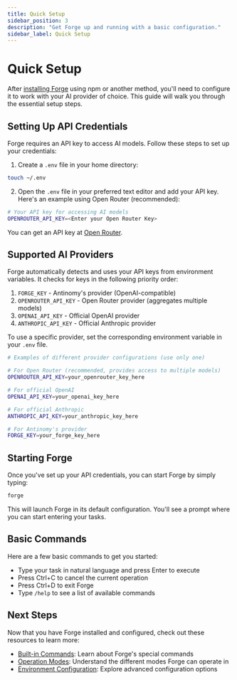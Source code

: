 ```yaml
---
title: Quick Setup
sidebar_position: 3
description: "Get Forge up and running with a basic configuration."
sidebar_label: Quick Setup
---
```


# Quick Setup

After [installing Forge](../installation) using npm or another method, you'll need to configure it to work with your AI provider of choice. This guide will walk you through the essential setup steps.

## Setting Up API Credentials

Forge requires an API key to access AI models. Follow these steps to set up your credentials:

1. Create a `.env` file in your home directory:

```bash
touch ~/.env
```

2. Open the `.env` file in your preferred text editor and add your API key. Here's an example using Open Router (recommended):

```bash
# Your API key for accessing AI models
OPENROUTER_API_KEY=<Enter your Open Router Key>
```

You can get an API key at [Open Router](https://openrouter.ai/).

## Supported AI Providers

Forge automatically detects and uses your API keys from environment variables. It checks for keys in the following priority order:

1. `FORGE_KEY` - Antinomy's provider (OpenAI-compatible)
2. `OPENROUTER_API_KEY` - Open Router provider (aggregates multiple models)
3. `OPENAI_API_KEY` - Official OpenAI provider
4. `ANTHROPIC_API_KEY` - Official Anthropic provider

To use a specific provider, set the corresponding environment variable in your `.env` file.

```bash
# Examples of different provider configurations (use only one)

# For Open Router (recommended, provides access to multiple models)
OPENROUTER_API_KEY=your_openrouter_key_here

# For official OpenAI
OPENAI_API_KEY=your_openai_key_here

# For official Anthropic
ANTHROPIC_API_KEY=your_anthropic_key_here

# For Antinomy's provider
FORGE_KEY=your_forge_key_here
```

## Starting Forge

Once you've set up your API credentials, you can start Forge by simply typing:

```bash
forge
```

This will launch Forge in its default configuration. You'll see a prompt where you can start entering your tasks.

## Basic Commands

Here are a few basic commands to get you started:

- Type your task in natural language and press Enter to execute
- Press Ctrl+C to cancel the current operation
- Press Ctrl+D to exit Forge
- Type `/help` to see a list of available commands

## Next Steps

Now that you have Forge installed and configured, check out these resources to learn more:

- [Built-in Commands](../commands): Learn about Forge's special commands
- [Operation Modes](../operation-modes): Understand the different modes Forge can operate in
- [Environment Configuration](../environment-configuration): Explore advanced configuration options

<!-- Note: This guide focuses on the essential setup needed to get started. Advanced configuration is covered in other sections. -->
